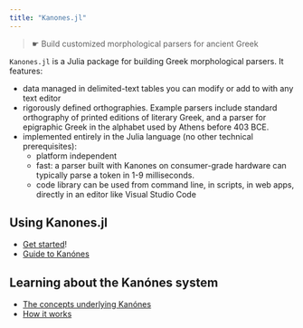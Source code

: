 ```yaml
---
title: "Kanones.jl"
---
```




> ☛ Build customized morphological parsers for ancient Greek


`Kanones.jl` is a Julia package for building Greek morphological parsers. It features:

- data managed in delimited-text tables you can modify or add to with any text editor
- rigorously defined orthographies.  Example parsers include standard orthography of printed editions of literary Greek, and a parser for epigraphic Greek in the alphabet used by Athens before 403 BCE.
- implemented entirely in the Julia language (no other technical prerequisites): 
    - platform independent
    - fast:  a parser built with Kanones on consumer-grade hardware can typically parse a token in 1-9 milliseconds.
    - code library can be used from command line, in scripts, in web apps, directly in an editor like Visual Studio Code


## Using Kanones.jl


- [Get started](tutorials/index.qmd)!
- [Guide to Kanónes](guides/index.qmd)


## Learning about the Kanónes system

- [The concepts underlying Kanónes](concepts/index.qmd)
- [How it works](reference/index.qmd)